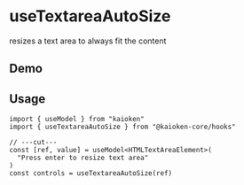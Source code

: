 
# useTextareaAutoSize

resizes a text area to always fit the content

## Demo

<UseTextareaAutoSizeExample />

## Usage

```tsx twoslash
import { useModel } from "kaioken"
import { useTextareaAutoSize } from "@kaioken-core/hooks"

// ---cut---
const [ref, value] = useModel<HTMLTextAreaElement>(
  "Press enter to resize text area"
)
const controls = useTextareaAutoSize(ref)
```
